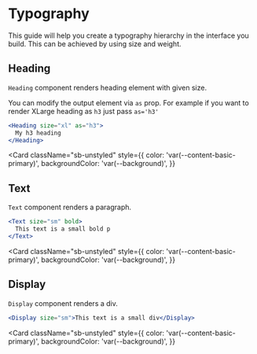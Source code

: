 

<Meta title="Foundations/Typography" />

# Typography

This guide will help you create a typography hierarchy in the interface you build. This can be achieved by using size and weight.

## Heading

`Heading` component renders heading element with given size.

You can modify the output element via `as` prop. For example if you want to render XLarge heading as `h3` just pass `as='h3'`

```jsx
<Heading size="xl" as="h3">
  My h3 heading
</Heading>
```

[//]: # '<Controls /> TODO: add controls after we will create a story for Heading component'

<Card
  className="sb-unstyled"
  style={{
    color: 'var(--content-basic-primary)',
    backgroundColor: 'var(--background)',
  }}
>
  <HeadingExamples />
</Card>

## Text

`Text` component renders a paragraph.

```jsx
<Text size="sm" bold>
  This text is a small bold p
</Text>
```

[//]: # '<Controls /> TODO: add controls after we will create a story for Text component'

<Card
  className="sb-unstyled"
  style={{
    color: 'var(--content-basic-primary)',
    backgroundColor: 'var(--background)',
  }}
>
  <TextExamples />
</Card>

## Display

`Display` component renders a div.

```jsx
<Display size="sm">This text is a small div</Display>
```

[//]: # '<Controls /> TODO: add controls after we will create a story for Display component'

<Card
  className="sb-unstyled"
  style={{
    color: 'var(--content-basic-primary)',
    backgroundColor: 'var(--background)',
  }}
>
  <DisplayExamples />
</Card>

